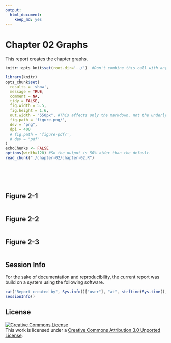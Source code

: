 ```yaml
---
output:
  html_document:
    keep_md: yes
---
```

Chapter 02 Graphs
=================================================
This report creates the chapter graphs.

<!--  Set the working directory to the repository's base directory; this assumes the report is nested inside of only one directory.-->
```r
knitr::opts_knit$set(root.dir='../')  #Don't combine this call with any other chunk -especially one that uses file paths.
```

<!-- Set the report-wide options, and point to the external code file. -->
```r
library(knitr)
opts_chunk$set(
  results = 'show',
  message = TRUE,
  comment = NA,
  tidy = FALSE,
  fig.width = 5.5,
  fig.height = 1.6,
  out.width = "550px", #This affects only the markdown, not the underlying png file.  The height will be scaled appropriately.
  fig.path = 'figure-png/',
  dev = "png",
  dpi = 400
  # fig.path = 'figure-pdf/',
  # dev = "pdf"
)
echoChunks <- FALSE
options(width=120) #So the output is 50% wider than the default.
read_chunk("./chapter-02/chapter-02.R")
```
<!-- Load the packages.  Suppress the output when loading packages. -->
```r
```

<!-- Load any Global functions and variables declared in the R file.  Suppress the output. -->
```r
```

<!-- Declare any global functions specific to a Rmd output.  Suppress the output. -->
```r
```

<!-- Load the datasets.   -->
```r
```

<!-- Tweak the datasets.   -->
```r
```

## Figure 2-1
```r
```

## Figure 2-2
```r
```

## Figure 2-3
```r
```

## Session Info
For the sake of documentation and reproducibility, the current report was build on a system using the following software.

```r
cat("Report created by", Sys.info()["user"], "at", strftime(Sys.time(), "%Y-%m-%d, %H:%M %z"))
sessionInfo()
```

## License

<a rel="license" href="http://creativecommons.org/licenses/by/3.0/"><img alt="Creative Commons License" style="border-width:0" src="http://i.creativecommons.org/l/by/3.0/88x31.png" /></a><br />This work is licensed under a <a rel="license" href="http://creativecommons.org/licenses/by/3.0/">Creative Commons Attribution 3.0 Unported License</a>.

